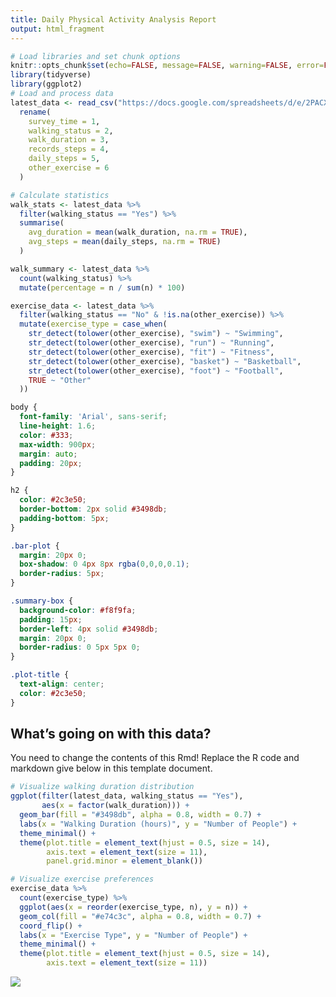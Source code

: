 ---
title: Daily Physical Activity Analysis Report
output: html_fragment
---

```{r setup, include=FALSE}
# Load libraries and set chunk options
knitr::opts_chunk$set(echo=FALSE, message=FALSE, warning=FALSE, error=FALSE)
library(tidyverse)
library(ggplot2)
# Load and process data
latest_data <- read_csv("https://docs.google.com/spreadsheets/d/e/2PACX-1vQ-bRmCHvXXjh-93MVu9IGikbUI40IfQrAPRmlsJCxQo5tFVxsIxdvWwpKbkuA7PPo2YA54ex9qTX5Z/pub?output=csv") %>% 
  rename(
    survey_time = 1,
    walking_status = 2,
    walk_duration = 3,
    records_steps = 4,
    daily_steps = 5,
    other_exercise = 6
  )

# Calculate statistics
walk_stats <- latest_data %>%
  filter(walking_status == "Yes") %>%
  summarise(
    avg_duration = mean(walk_duration, na.rm = TRUE),
    avg_steps = mean(daily_steps, na.rm = TRUE)
  )

walk_summary <- latest_data %>%
  count(walking_status) %>%
  mutate(percentage = n / sum(n) * 100)

exercise_data <- latest_data %>%
  filter(walking_status == "No" & !is.na(other_exercise)) %>%
  mutate(exercise_type = case_when(
    str_detect(tolower(other_exercise), "swim") ~ "Swimming",
    str_detect(tolower(other_exercise), "run") ~ "Running",
    str_detect(tolower(other_exercise), "fit") ~ "Fitness",
    str_detect(tolower(other_exercise), "basket") ~ "Basketball",
    str_detect(tolower(other_exercise), "foot") ~ "Football",
    TRUE ~ "Other"
  ))
```

```{css}
body {
  font-family: 'Arial', sans-serif;
  line-height: 1.6;
  color: #333;
  max-width: 900px;
  margin: auto;
  padding: 20px;
}

h2 {
  color: #2c3e50;
  border-bottom: 2px solid #3498db;
  padding-bottom: 5px;
}

.bar-plot {
  margin: 20px 0;
  box-shadow: 0 4px 8px rgba(0,0,0,0.1);
  border-radius: 5px;
}

.summary-box {
  background-color: #f8f9fa;
  padding: 15px;
  border-left: 4px solid #3498db;
  margin: 20px 0;
  border-radius: 0 5px 5px 0;
}

.plot-title {
  text-align: center;
  color: #2c3e50;
}
```

## What's going on with this data?

You need to change the contents of this Rmd! Replace the R code and markdown give below in this template document.

```{r}
# Visualize walking duration distribution
ggplot(filter(latest_data, walking_status == "Yes"), 
       aes(x = factor(walk_duration))) +
  geom_bar(fill = "#3498db", alpha = 0.8, width = 0.7) +
  labs(x = "Walking Duration (hours)", y = "Number of People") +
  theme_minimal() +
  theme(plot.title = element_text(hjust = 0.5, size = 14),
        axis.text = element_text(size = 11),
        panel.grid.minor = element_blank())

# Visualize exercise preferences
exercise_data %>%
  count(exercise_type) %>%
  ggplot(aes(x = reorder(exercise_type, n), y = n)) +
  geom_col(fill = "#e74c3c", alpha = 0.8, width = 0.7) +
  coord_flip() +
  labs(x = "Exercise Type", y = "Number of People") +
  theme_minimal() +
  theme(plot.title = element_text(hjust = 0.5, size = 14),
        axis.text = element_text(size = 11))

```



![](https://c.tenor.com/-qBsG1HwR4oAAAAC/tenor.gif)
